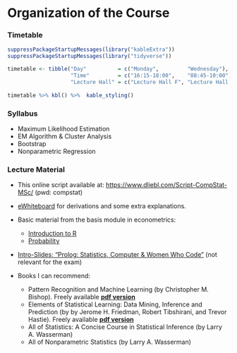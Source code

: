<!-- LTeX: language=en-US -->
# Organization of the Course {-}

### Timetable {-}

```r
suppressPackageStartupMessages(library("kableExtra"))
suppressPackageStartupMessages(library("tidyverse"))

timetable <- tibble("Day"          = c("Monday",         "Wednesday"),
                    "Time"         = c("16:15-18:00",    "08:45-10:00"),
                    "Lecture Hall" = c("Lecture Hall F", "Lecture Hall N"))
           
timetable %>% kbl() %>%  kable_styling()
```


### Syllabus {-}

* Maximum Likelihood Estimation 
* EM Algorithm & Cluster Analysis 
* Bootstrap 
* Nonparametric Regression
<!-- * Functional Data Analysis -->

### Lecture Material {-} 

* This online script available at: [https://www.dliebl.com/Script-CompStat-MSc/](https://www.dliebl.com/Script-CompStat-MSc/) (pwd: compstat)

* [eWhiteboard](https://www.dropbox.com/scl/fi/uud9ifhccfwiy07x60dsx/eWhiteboard_COS_MA_2025_annotated.pdf?rlkey=nmnfoaxyqvflruqvdzzmmutqh&dl=0) for derivations and some extra explanations.  

* Basic material from the basis module in econometrics: 

  * [Introduction to R](https://www.dliebl.com/Script-Econometrics-MSc/966b9734015a6d617d09dae170c907a100bded72/docs/01-Introduction-to-R.html)
  * [Probability](https://www.dliebl.com/Script-Econometrics-MSc/966b9734015a6d617d09dae170c907a100bded72/docs/02-Probability.html)


* [Intro-Slides: "Prolog: Statistics, Computer & Women Who Code"](COS_Intro.html) (not relevant for the exam)


* Books I can recommend: 

  * Pattern Recognition and Machine Learning (by Christopher M. Bishop). Freely available [**pdf version**](https://www.microsoft.com/en-us/research/uploads/prod/2006/01/Bishop-Pattern-Recognition-and-Machine-Learning-2006.pdf)
  * Elements of Statistical Learning: Data Mining, Inference and Prediction (by by Jerome H. Friedman, Robert Tibshirani, and Trevor Hastie). Freely available [**pdf version**](https://web.stanford.edu/~hastie/ElemStatLearn/)
  * All of Statistics: A Concise Course in Statistical Inference (by Larry A. Wasserman)
  * All of Nonparametric Statistics (by Larry A. Wasserman)


<!-- 
### Information on the Exam {-} 

* The exam will contain 10 multiple-choice (single-select) problems and a few free-text problems. Both parts (multiple-choice and free-text) of the exam are graded separately and the final grade is then an equally weighted average of these grades. 
* You are allowed to use a handwritten cheat-sheet (**one side** of a DIN A4 page).
* You are allowed to use a non-programmable scientific calculator.
* Please, do **not** use a pencil.
* Exam dates and times are published by the [examinations office](https://www.econ.uni-bonn.de/examinations/en/dates/dates?set_language=en) 
-->


<!-- ### Miscellaneous {-}

* Consider using **git/github** for your personal course notes. 
  * [https://happygitwithr.com/](https://happygitwithr.com/) -->


<!-- ### Further Material

The following resources are not directly used in our course, but you may find them useful nevertheless:

* [`R` Labs using `Tidymodels`](https://emilhvitfeldt.github.io/ISLR-tidymodels-labs/index.html)

* [Slides, Datasets, R-Scripts, etc](https://www.statlearning.com/resources-second-edition)

* [Slides and Videos (1st edition of the course textbook)](https://www.dataschool.io/15-hours-of-expert-machine-learning-videos/)


Zur Vorbereitung der Klausur ist es grundsätzlich aussreichend dieses Kapitel durchzuarbeiten - aber Lesen hat ja noch nie geschadet. Dieses Kapitel basiert hauptsächlich auf: 

+ Kapitel 9 in [**Pattern Recognition and Machine Learning**](https://www.microsoft.com/en-us/research/uploads/prod/2006/01/Bishop-Pattern-Recognition-and-Machine-Learning-2006.pdf) [@book_Bishop2006].<br> 
Die pdf-Version des Buches ist frei erhältlichen: [**pdf-Version**](https://www.microsoft.com/en-us/research/uploads/prod/2006/01/Bishop-Pattern-Recognition-and-Machine-Learning-2006.pdf)

Weiteren guten Lesestoff zum EM Algoithmus gibt es z.B. hier:

+ Kapitel 8.5 in [**Elements of Statistical Learning: Data Mining, Inference and Prediction**](https://web.stanford.edu/~hastie/ElemStatLearn/) [@Elements].<br> 
Die pdf-Version des Buches ist frei erhältlichen: [**pdf-Version**](https://web.stanford.edu/~hastie/ElemStatLearn/)

 -->


